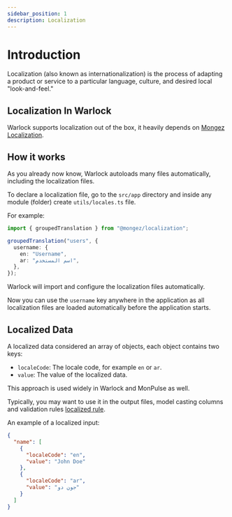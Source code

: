 ```yaml
---
sidebar_position: 1
description: Localization
---
```


# Introduction

Localization (also known as internationalization) is the process of adapting a product or service to a particular language, culture, and desired local "look-and-feel."

## Localization In Warlock

Warlock supports localization out of the box, it heavily depends on [Mongez Localization](https://github.com/hassanzohdy/mongez-localization).

## How it works

As you already now know, Warlock autoloads many files automatically, including the localization files.

To declare a localization file, go to the `src/app` directory and inside any module (folder) create `utils/locales.ts` file.

For example:

```ts title="src/app/users/utils/locales.ts"
import { groupedTranslation } from "@mongez/localization";

groupedTranslation("users", {
  username: {
    en: "Username",
    ar: "اسم المستخدم",
  },
});
```

Warlock will import and configure the localization files automatically.

Now you can use the `username` key anywhere in the application as all localization files are loaded automatically before the application starts.

## Localized Data

A localized data considered an array of objects, each object contains two keys:

- `localeCode`: The locale code, for example `en` or `ar`.
- `value`: The value of the localized data.

This approach is used widely in Warlock and MonPulse as well.

Typically, you may want to use it in the output files, model casting columns and validation rules [localized rule](./../validation/rules/localized).

An example of a localized input:

```json
{
  "name": [
    {
      "localeCode": "en",
      "value": "John Doe"
    },
    {
      "localeCode": "ar",
      "value": "جون دو"
    }
  ]
}
```
